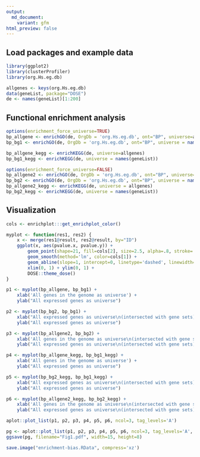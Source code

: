 ```yaml
---
output:
  md_document:
    variant: gfm
html_preview: false
---
```



## Load packages and example data

```r
library(ggplot2)
library(clusterProfiler)
library(org.Hs.eg.db)

allgenes <- keys(org.Hs.eg.db)
data(geneList, package="DOSE")
de <- names(geneList)[1:200]
```

## Functional enrichment analysis

```r
options(enrichment_force_universe=TRUE)
bp_allgene <- enrichGO(de, OrgDb = 'org.Hs.eg.db', ont="BP", universe=allgenes)
bp_bg1 <- enrichGO(de, OrgDb = 'org.Hs.eg.db', ont="BP", universe = names(geneList))

bp_allgene_kegg <- enrichKEGG(de, universe=allgenes)
bp_bg1_kegg <- enrichKEGG(de, universe = names(geneList))

options(enrichment_force_universe=FALSE)
bp_allgene2 <- enrichGO(de, OrgDb = 'org.Hs.eg.db', ont="BP", universe=allgenes)
bp_bg2 <- enrichGO(de, OrgDb = 'org.Hs.eg.db', ont="BP", universe = names(geneList))
bp_allgene2_kegg <- enrichKEGG(de, universe = allgenes)
bp_bg2_kegg <- enrichKEGG(de, universe = names(geneList))
```


## Visualization

```r
cols <- enrichplot:::get_enrichplot_color()

myplot <- function(res1, res2) {
    x <- merge(res1@result, res2@result, by="ID")
    ggplot(x, aes(pvalue.x, pvalue.y)) + 
        geom_point(shape=21, fill=cols[2], size=2.5, alpha=.8, stroke=.02, color='white') + 
        geom_smooth(method='lm', color=cols[1]) +
        geom_abline(slope=1, intercept=0, linetype='dashed', linewidth=1) +
        xlim(0, 1) + ylim(0, 1) + 
        DOSE::theme_dose()
}

p1 <- myplot(bp_allgene, bp_bg1) + 
    xlab('All genes in the genome as universe') +
    ylab("All expressed genes as universe")

p2 <- myplot(bp_bg2, bp_bg1) +
    xlab("All expressed genes as universe\n(intersected with gene sets)") +
    ylab("All expressed genes as universe")

p3 <- myplot(bp_allgene2, bp_bg2) + 
    xlab('All genes in the genome as universe\n(intersected with gene sets)') +
    ylab("All expressed genes as universe\n(intersected with gene sets)")

p4 <- myplot(bp_allgene_kegg, bp_bg1_kegg) + 
    xlab('All genes in the genome as universe') +
    ylab("All expressed genes as universe")

p5 <- myplot(bp_bg2_kegg, bp_bg1_kegg) +
    xlab("All expressed genes as universe\n(intersected with gene sets)") +
    ylab("All expressed genes as universe")

p6 <- myplot(bp_allgene2_kegg, bp_bg2_kegg) + 
    xlab('All genes in the genome as universe\n(intersected with gene sets)') +
    ylab("All expressed genes as universe\n(intersected with gene sets)")

aplot::plot_list(p1, p2, p3, p4, p5, p6, ncol=3, tag_levels='A')
```

```r
pg <- aplot::plot_list(p1, p2, p3, p4, p5, p6, ncol=3, tag_levels='A', tag_size=20)
ggsave(pg, filename="Fig1.pdf", width=15, height=8)
```

```r
save.image("enrichment-bias.RData", compress='xz')
```